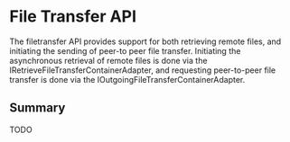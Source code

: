 =File Transfer API=

The filetransfer API provides support for both retrieving remote files, and initiating the sending of peer-to peer file transfer. Initiating the asynchronous retrieval of remote files is done via the IRetrieveFileTransferContainerAdapter, and requesting peer-to-peer file transfer is done via the
IOutgoingFileTransferContainerAdapter.

==Summary==

TODO